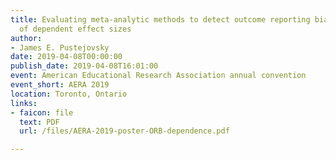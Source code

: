 ```yaml
---
title: Evaluating meta-analytic methods to detect outcome reporting bias in the presence
  of dependent effect sizes
author:
- James E. Pustejovsky
date: 2019-04-08T00:00:00
publish_date: 2019-04-08T16:01:00
event: American Educational Research Association annual convention
event_short: AERA 2019
location: Toronto, Ontario
links:
- faicon: file
  text: PDF
  url: /files/AERA-2019-poster-ORB-dependence.pdf

---
```




